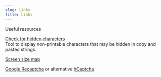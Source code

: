 ```yaml
---
slug: links
title: Links
---
```


<!--truncate-->

Useful resources

[Check for hidden characters](https://www.soscisurvey.de/tools/view-chars.php)<br />
Tool to display non-printable characters that may be hidden in copy and pasted strings.

[Screen size map](https://screensizemap.com/)

[Google Recaptcha](https://www.google.com/recaptcha/admin) or alternative [hCaptcha](https://www.hcaptcha.com/)
